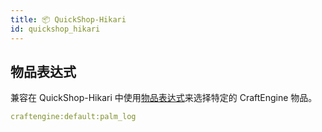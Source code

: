 ```yaml
---
title: 📦 QuickShop-Hikari
id: quickshop_hikari
---
```


## 物品表达式

兼容在 QuickShop-Hikari 中使用[物品表达式](https://quickshop-community.github.io/QuickShop-Hikari-Documents/zh-CN/docs/modules/item-expression)来选择特定的 CraftEngine 物品。

```yaml
craftengine:default:palm_log
```
